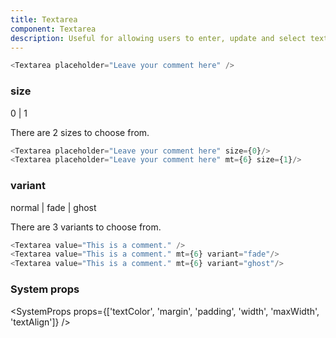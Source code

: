 ```yaml
---
title: Textarea
component: Textarea
description: Useful for allowing users to enter, update and select text.
---
```


```js live
<Textarea placeholder="Leave your comment here" />
```

### size

<Prop isOptional default="0">
  0 | 1
</Prop>

There are 2 sizes to choose from.

```js live
<Textarea placeholder="Leave your comment here" size={0}/>
<Textarea placeholder="Leave your comment here" mt={6} size={1}/>
```

### variant

<Prop isOptional default="normal">
  normal | fade | ghost
</Prop>

There are 3 variants to choose from.

```js live
<Textarea value="This is a comment." />
<Textarea value="This is a comment." mt={6} variant="fade"/>
<Textarea value="This is a comment." mt={6} variant="ghost"/>
```

### System props

<SystemProps
  props={['textColor', 'margin', 'padding', 'width', 'maxWidth', 'textAlign']}
/>
